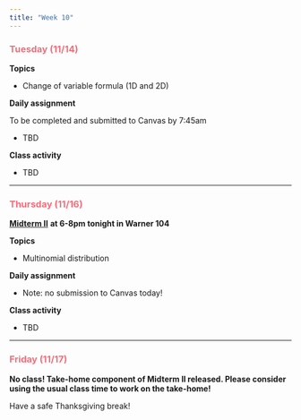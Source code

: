 ```yaml
---
title: "Week 10"
---
```


::: {style="color: #F66D7A"}
### Tuesday (11/14)
:::

**Topics**

-   Change of variable formula (1D and 2D)

**Daily assignment**

To be completed and submitted to Canvas by 7:45am

-   TBD

**Class activity**

-   TBD

------------------------------------------------------------------------

::: {style="color: #F66D7A"}
### Thursday (11/16)
:::

[**Midterm II**](/exam.qmd#sec-midterm2) **at 6-8pm tonight in Warner 104**

**Topics**

-   Multinomial distribution

**Daily assignment**

-   Note: no submission to Canvas today!

**Class activity**

-   TBD

------------------------------------------------------------------------

::: {style="color: #F66D7A"}
### Friday (11/17)
:::

**No class! Take-home component of Midterm II released. Please consider using the usual class time to work on the take-home!**

Have a safe Thanksgiving break!
